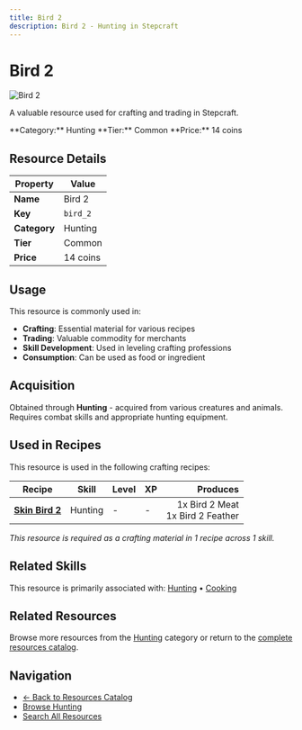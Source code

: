 ```yaml
---
title: Bird 2
description: Bird 2 - Hunting in Stepcraft
---
```


# Bird 2

<div className="flex items-start gap-6 mb-8">
  <div className="flex-shrink-0">
    <img src="/assets/resources/hunting/bird_2_t1.png" alt="Bird 2" className="w-24 h-24 border rounded-lg" />
  </div>
  <div className="flex-1">
    <div className="space-y-2">
      <p className="text-lg text-muted-foreground">A valuable resource used for crafting and trading in Stepcraft.</p>
      <div className="flex flex-wrap gap-4 text-sm">
        <span className="px-2 py-1 bg-blue-100 dark:bg-blue-900 rounded-md">
          **Category:** Hunting
        </span>
        <span className="px-2 py-1 bg-gray-100 dark:bg-gray-900 rounded-md">
          **Tier:** Common
        </span>
        <span className="px-2 py-1 bg-green-100 dark:bg-green-900 rounded-md">
          **Price:** 14 coins
        </span>
      </div>
    </div>
  </div>
</div>

## Resource Details

| Property | Value |
|----------|-------|
| **Name** | Bird 2 |
| **Key** | `bird_2` |
| **Category** | Hunting |
| **Tier** | Common |
| **Price** | 14 coins |


## Usage

This resource is commonly used in:

- **Crafting**: Essential material for various recipes
- **Trading**: Valuable commodity for merchants
- **Skill Development**: Used in leveling crafting professions
- **Consumption**: Can be used as food or ingredient

## Acquisition

Obtained through **Hunting** - acquired from various creatures and animals. Requires combat skills and appropriate hunting equipment.


## Used in Recipes

This resource is used in the following crafting recipes:

| Recipe | Skill | Level | XP | Produces |
|--------|-------|-------|----|---------:|
| **[Skin Bird 2](/docs/resources/individual/bird_2_meat)** | Hunting | - | - | 1x Bird 2 Meat<br/>1x Bird 2 Feather |

*This resource is required as a crafting material in 1 recipe across 1 skill.*


## Related Skills

This resource is primarily associated with: [Hunting](/docs/skills/individual/hunting) • [Cooking](/docs/skills/individual/cooking)

## Related Resources

Browse more resources from the [Hunting](/docs/resources#hunting) category or return to the [complete resources catalog](/docs/resources).

## Navigation

- [← Back to Resources Catalog](/docs/resources)
- [Browse Hunting](/docs/resources#hunting)
- [Search All Resources](/search)
